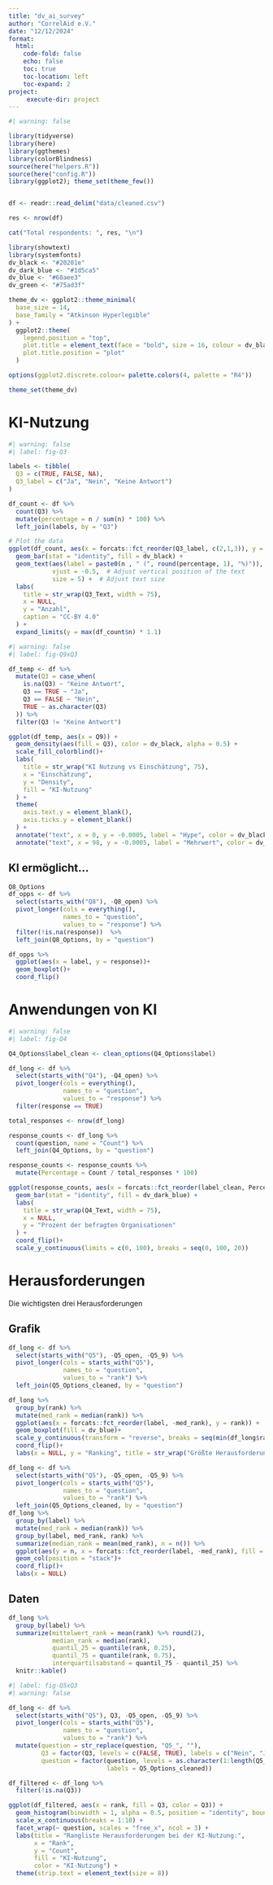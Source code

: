 ```yaml
---
title: "dv_ai_survey"
author: "CorrelAid e.V."
date: "12/12/2024"
format: 
  html:
    code-fold: false
    echo: false
    toc: true
    toc-location: left
    toc-expand: 2
project:
     execute-dir: project
---
```

```r
#| warning: false

library(tidyverse)
library(here)
library(ggthemes)
library(colorBlindness)
source(here("helpers.R"))
source(here("config.R"))
library(ggplot2); theme_set(theme_few())


df <- readr::read_delim("data/cleaned.csv")

res <- nrow(df)

cat("Total respondents: ", res, "\n")
```


```r
library(showtext)
library(systemfonts)
dv_black <- "#20201e"
dv_dark_blue <- "#1d5ca5"
dv_blue <- "#68aee3"
dv_green <- "#75ad3f"

theme_dv <- ggplot2::theme_minimal(
  base_size = 14,
  base_family = "Atkinson Hyperlegible"
) +
  ggplot2::theme(
    legend.position = "top",
    plot.title = element_text(face = "bold", size = 16, colour = dv_black),
    plot.title.position = "plot"
  )

options(ggplot2.discrete.colour= palette.colors(4, palette = "R4"))

theme_set(theme_dv)
```


# KI-Nutzung

```r
#| warning: false
#| label: fig-Q3

labels <- tibble(
  Q3 = c(TRUE, FALSE, NA),
  Q3_label = c("Ja", "Nein", "Keine Antwort")
)

df_count <- df %>%
  count(Q3) %>%
  mutate(percentage = n / sum(n) * 100) %>% 
  left_join(labels, by = "Q3")

# Plot the data
ggplot(df_count, aes(x = forcats::fct_reorder(Q3_label, c(2,1,3)), y = n)) +
  geom_bar(stat = "identity", fill = dv_black) + 
  geom_text(aes(label = paste0(n , " (", round(percentage, 1), "%)")), 
            vjust = -0.5,  # Adjust vertical position of the text
            size = 5) +  # Adjust text size
  labs(
    title = str_wrap(Q3_Text, width = 75),
    x = NULL,
    y = "Anzahl",
    caption = "CC-BY 4.0"
  ) +
  expand_limits(y = max(df_count$n) * 1.1)  

```

```r
#| warning: false
#| label: fig-Q9xQ3

df_temp <- df %>%
  mutate(Q3 = case_when(
    is.na(Q3) ~ "Keine Antwort",
    Q3 == TRUE ~ "Ja",
    Q3 == FALSE ~ "Nein",
    TRUE ~ as.character(Q3)  
  )) %>%
  filter(Q3 != "Keine Antwort")

ggplot(df_temp, aes(x = Q9)) + 
  geom_density(aes(fill = Q3), color = dv_black, alpha = 0.5) + 
  scale_fill_colorblind()+
  labs(
    title = str_wrap("KI Nutzung vs Einschätzung", 75),
    x = "Einschätzung",
    y = "Density",
    fill = "KI-Nutzung"  
  ) +
  theme(
    axis.text.y = element_blank(), 
    axis.ticks.y = element_blank()
  ) +
  annotate("text", x = 0, y = -0.0005, label = "Hype", color = dv_black) +
  annotate("text", x = 98, y = -0.0005, label = "Mehrwert", color = dv_black)
```

## KI ermöglicht...
```r
Q8_Options
df_opps <- df %>% 
  select(starts_with("Q8"), -Q8_open) %>% 
  pivot_longer(cols = everything(), 
               names_to = "question", 
               values_to = "response") %>%
  filter(!is.na(response))  %>% 
  left_join(Q8_Options, by = "question")

df_opps %>% 
  ggplot(aes(x = label, y = response))+
  geom_boxplot()+
  coord_flip()
```

# Anwendungen von KI

```r
#| warning: false
#| label: fig-Q4

Q4_Options$label_clean <- clean_options(Q4_Options$label)

df_long <- df %>%
  select(starts_with("Q4"), -Q4_open) %>% 
  pivot_longer(cols = everything(), 
               names_to = "question", 
               values_to = "response") %>%
  filter(response == TRUE)  

total_responses <- nrow(df_long)

response_counts <- df_long %>%
  count(question, name = "Count") %>% 
  left_join(Q4_Options, by = "question")

response_counts <- response_counts %>%
  mutate(Percentage = Count / total_responses * 100)

ggplot(response_counts, aes(x = forcats::fct_reorder(label_clean, Percentage), y = Percentage)) +
  geom_bar(stat = "identity", fill = dv_dark_blue) +
  labs(
    title = str_wrap(Q4_Text, width = 75),
    x = NULL,
    y = "Prozent der befragten Organisationen"
  ) +
  coord_flip()+
  scale_y_continuous(limits = c(0, 100), breaks = seq(0, 100, 20))
```

# Herausforderungen

Die wichtigsten drei Herausforderungen

::: {.panel-tabset}

## Grafik
```r
df_long <- df %>%
  select(starts_with("Q5"), -Q5_open, -Q5_9) %>% 
  pivot_longer(cols = starts_with("Q5"), 
               names_to = "question", 
               values_to = "rank") %>% 
  left_join(Q5_Options_cleaned, by = "question")

df_long %>% 
  group_by(rank) %>% 
  mutate(med_rank = median(rank)) %>% 
  ggplot(aes(x = forcats::fct_reorder(label, -med_rank), y = rank)) + 
  geom_boxplot(fill = dv_blue)+
  scale_y_continuous(transform = "reverse", breaks = seq(min(df_long$rank), max(df_long$rank), 1))+
  coord_flip()+
  labs(x = NULL, y = "Ranking", title = str_wrap("Größte Herausforderungen für aktive Nutzung: Datenschutz und Know-How", width = 60))

```

```r
df_long <- df %>%
  select(starts_with("Q5"), -Q5_open, -Q5_9) %>% 
  pivot_longer(cols = starts_with("Q5"), 
               names_to = "question", 
               values_to = "rank") %>% 
  left_join(Q5_Options_cleaned, by = "question")
df_long %>% 
  group_by(label) %>% 
  mutate(med_rank = median(rank)) %>% 
  group_by(label, med_rank, rank) %>% 
  summarize(median_rank = mean(med_rank), n = n()) %>% 
  ggplot(aes(y = n, x = forcats::fct_reorder(label, -med_rank), fill = as.character(rank))) + 
  geom_col(position = "stack")+
  coord_flip()+
  labs(x = NULL)
```

## Daten 
```r
df_long %>% 
  group_by(label) %>% 
  summarize(mittelwert_rank = mean(rank) %>% round(2),
            median_rank = median(rank),
            quantil_25 = quantile(rank, 0.25),
            quantil_75 = quantile(rank, 0.75), 
            interquartilsabstand = quantil_75 - quantil_25) %>% 
  knitr::kable()
```

:::

```r
#| label: fig-Q5xQ3
#| warning: false

df_long <- df %>%
  select(starts_with("Q5"), Q3, -Q5_open, -Q5_9) %>% 
  pivot_longer(cols = starts_with("Q5"), 
               names_to = "question", 
               values_to = "rank") %>%
  mutate(question = str_replace(question, "Q5_", ""), 
         Q3 = factor(Q3, levels = c(FALSE, TRUE), labels = c("Nein", "Ja")),  
         question = factor(question, levels = as.character(1:length(Q5_Options_cleaned)), 
                           labels = Q5_Options_cleaned))  

df_filtered <- df_long %>%
  filter(!is.na(Q3)) 

ggplot(df_filtered, aes(x = rank, fill = Q3, color = Q3)) +
  geom_histogram(binwidth = 1, alpha = 0.5, position = "identity", boundary = 0) +  
  scale_x_continuous(breaks = 1:10) +  
  facet_wrap(~ question, scales = "free_x", ncol = 3) + 
  labs(title = "Rangliste Herausforderungen bei der KI-Nutzung:",
       x = "Rank",
       y = "Count",
       fill = "KI-Nutzung",
       color = "KI-Nutzung") +
  theme(strip.text = element_text(size = 8))
```